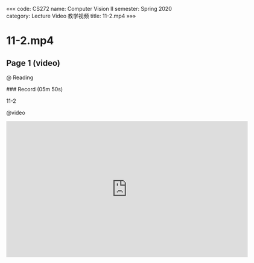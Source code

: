 «««
code: CS272
name: Computer Vision II
semester: Spring 2020
category: Lecture Video 教学视频
title: 11-2.mp4
»»»

# 11-2.mp4

## Page 1 (video)

@ Reading

<div class="markdown-body">
### Record (05m 50s)

11-2
</div>

@video

<iframe src="https://sbbrisk.com/e/58je08nf9v95.html" frameborder=0 marginwidth=0 marginheight=0 scrolling=no width=640 height=360 allowfullscreen></iframe>
